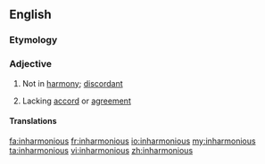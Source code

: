 ==English==

===Etymology===
{{prefix|in|harmonious}}

===Adjective===
{{en-adj}}

#{{music}} Not in [[harmony]]; [[discordant]]
# Lacking [[accord]] or [[agreement]]

====Translations====
{{trans-top|music: not in harmony; discordant}}
{{trans-mid}}
{{trans-bottom}}

{{trans-top|lacking accord or agreement}}
{{trans-mid}}
{{trans-bottom}}

[[fa:inharmonious]]
[[fr:inharmonious]]
[[io:inharmonious]]
[[my:inharmonious]]
[[ta:inharmonious]]
[[vi:inharmonious]]
[[zh:inharmonious]]